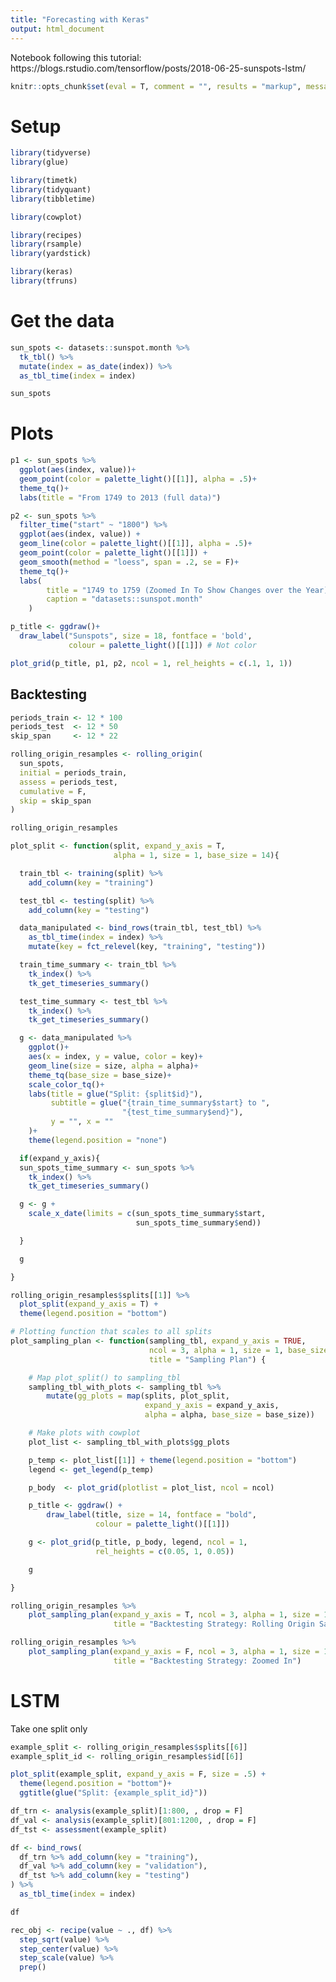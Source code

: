 ```yaml
---
title: "Forecasting with Keras"
output: html_document
---
```


Notebook following this tutorial: https://blogs.rstudio.com/tensorflow/posts/2018-06-25-sunspots-lstm/

```r
knitr::opts_chunk$set(eval = T, comment = "", results = "markup", message = F, tidy = T, dpi = 360)
```



# Setup

```r
library(tidyverse)
library(glue)

library(timetk)
library(tidyquant)
library(tibbletime)

library(cowplot)

library(recipes)
library(rsample)
library(yardstick)

library(keras)
library(tfruns)

```
# Get the data

```r
sun_spots <- datasets::sunspot.month %>%
  tk_tbl() %>%
  mutate(index = as_date(index)) %>%
  as_tbl_time(index = index)

sun_spots

```


# Plots

```r
p1 <- sun_spots %>%
  ggplot(aes(index, value))+
  geom_point(color = palette_light()[[1]], alpha = .5)+
  theme_tq()+
  labs(title = "From 1749 to 2013 (full data)")

p2 <- sun_spots %>%
  filter_time("start" ~ "1800") %>%
  ggplot(aes(index, value)) +
  geom_line(color = palette_light()[[1]], alpha = .5)+
  geom_point(color = palette_light()[[1]]) +
  geom_smooth(method = "loess", span = .2, se = F)+
  theme_tq()+
  labs(
        title = "1749 to 1759 (Zoomed In To Show Changes over the Year)",
        caption = "datasets::sunspot.month"
    )

p_title <- ggdraw()+
  draw_label("Sunspots", size = 18, fontface = 'bold',
             colour = palette_light()[[1]]) # Not color

plot_grid(p_title, p1, p2, ncol = 1, rel_heights = c(.1, 1, 1))

```

## Backtesting


```r
periods_train <- 12 * 100
periods_test  <- 12 * 50
skip_span     <- 12 * 22

rolling_origin_resamples <- rolling_origin(
  sun_spots,
  initial = periods_train,
  assess = periods_test,
  cumulative = F,
  skip = skip_span
)

rolling_origin_resamples

```


```r
plot_split <- function(split, expand_y_axis = T,
                       alpha = 1, size = 1, base_size = 14){

  train_tbl <- training(split) %>%
    add_column(key = "training")

  test_tbl <- testing(split) %>%
    add_column(key = "testing")

  data_manipulated <- bind_rows(train_tbl, test_tbl) %>%
    as_tbl_time(index = index) %>%
    mutate(key = fct_relevel(key, "training", "testing"))

  train_time_summary <- train_tbl %>%
    tk_index() %>%
    tk_get_timeseries_summary()

  test_time_summary <- test_tbl %>%
    tk_index() %>%
    tk_get_timeseries_summary()

  g <- data_manipulated %>%
    ggplot()+
    aes(x = index, y = value, color = key)+
    geom_line(size = size, alpha = alpha)+
    theme_tq(base_size = base_size)+
    scale_color_tq()+
    labs(title = glue("Split: {split$id}"),
         subtitle = glue("{train_time_summary$start} to ",
                         "{test_time_summary$end}"),
         y = "", x = ""
    )+
    theme(legend.position = "none")

  if(expand_y_axis){
  sun_spots_time_summary <- sun_spots %>%
    tk_index() %>%
    tk_get_timeseries_summary()

  g <- g +
    scale_x_date(limits = c(sun_spots_time_summary$start,
                            sun_spots_time_summary$end))

  }

  g

}
```

```r
rolling_origin_resamples$splits[[1]] %>%
  plot_split(expand_y_axis = T) +
  theme(legend.position = "bottom")
```

```r
# Plotting function that scales to all splits
plot_sampling_plan <- function(sampling_tbl, expand_y_axis = TRUE,
                               ncol = 3, alpha = 1, size = 1, base_size = 14,
                               title = "Sampling Plan") {

    # Map plot_split() to sampling_tbl
    sampling_tbl_with_plots <- sampling_tbl %>%
        mutate(gg_plots = map(splits, plot_split,
                              expand_y_axis = expand_y_axis,
                              alpha = alpha, base_size = base_size))

    # Make plots with cowplot
    plot_list <- sampling_tbl_with_plots$gg_plots

    p_temp <- plot_list[[1]] + theme(legend.position = "bottom")
    legend <- get_legend(p_temp)

    p_body  <- plot_grid(plotlist = plot_list, ncol = ncol)

    p_title <- ggdraw() +
        draw_label(title, size = 14, fontface = "bold",
                   colour = palette_light()[[1]])

    g <- plot_grid(p_title, p_body, legend, ncol = 1,
                   rel_heights = c(0.05, 1, 0.05))

    g

}
```

```r
rolling_origin_resamples %>%
    plot_sampling_plan(expand_y_axis = T, ncol = 3, alpha = 1, size = 1, base_size = 10,
                       title = "Backtesting Strategy: Rolling Origin Sampling Plan")
```

```r
rolling_origin_resamples %>%
    plot_sampling_plan(expand_y_axis = F, ncol = 3, alpha = 1, size = 1, base_size = 10,
                       title = "Backtesting Strategy: Zoomed In")
```

# LSTM

Take one split only

```r
example_split <- rolling_origin_resamples$splits[[6]]
example_split_id <- rolling_origin_resamples$id[[6]]
```

```r
plot_split(example_split, expand_y_axis = F, size = .5) +
  theme(legend.position = "bottom")+
  ggtitle(glue("Split: {example_split_id}"))
```

```r
df_trn <- analysis(example_split)[1:800, , drop = F]
df_val <- analysis(example_split)[801:1200, , drop = F]
df_tst <- assessment(example_split)

```

```r
df <- bind_rows(
  df_trn %>% add_column(key = "training"),
  df_val %>% add_column(key = "validation"),
  df_tst %>% add_column(key = "testing")
) %>%
  as_tbl_time(index = index)

df
```

```r
rec_obj <- recipe(value ~ ., df) %>%
  step_sqrt(value) %>%
  step_center(value) %>%
  step_scale(value) %>%
  prep()
```





